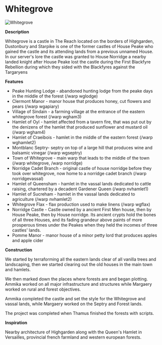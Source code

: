 

# Whitegrove

<Image src="https://cdn.sanity.io/images/1as7cn02/production/fbcc7f1ef637d2ef448b62519c4594dcc4b41bb5-1280x720.png?w=976&h=350&fit=crop&crop=center&auto=format" alt="Whitegrove" width={976} height={350}  />

<ProjectDetails
  floatRight
  region="Reach"
  house="House Norridge"
  type="Castle"
  status="Completed"
  warp="/warp whitegrove"
  projectLead="Ammika, Margaery_Tyrell"
  dateStarted="February 8, 2020"
  dateCompleted="February 8, 2020"
/>

**Description**  
  
Whitegrove is a castle in The Reach located on the borders of Highgarden, Dustonbury and Starpike is one of the former castles of House Peake who gained the castle and its attending lands from a previous unnamed House. In our server's lore the castle was granted to House Norridge a nearby landed knight after House Peake lost the castle during the First Blackfyre Rebellion during which they sided with the Blackfyres against the Targaryens  
  
**Features**  
  


* Peake Hunting Lodge - abandoned hunting lodge from the peake days in the middle of the forest (/warp wglodge)
* Clermont Manor - manor house that produces honey, cut flowers and pears (/warp wgapiary)
* Village of Sindain - a farming village at the entrance of the eastern whitegrove forest (/warp wgham3)
* Hamlet of Oyl - hamlet affected from a tavern fire, that was put out by the denizens of the hamlet that produced sunflower and mustard oil (/warp wgham4)
* Hamlet of Craeibois - hamlet in the middle of the eastern forest (/warp wghamlet2)
* Montblanc Septry- septry on top of a large hill that produces wine and balsamic vinegar (/warp wgseptry)
* Town of Whitegrove - main warp that leads to the middle of the town (/warp whitegrove, /warp norridge)
* Norridge Cadet Branch - original castle of house norridge before they took over whitegrove, now home to a norridge cadet branch (/warp norridgevassal)
* Hamlet of Queensham - hamlet in the vassal lands dedicated to cattle raising, chartered by a decadent Gardener Queen (/warp nvhamlet1)
* Hamlet of Sucreham - hamlet in the vassal lands dedicated to agriculture (/warp nvhamlet2)
* Whitegrove Flax - flax production used to make linens (/warp wgflax)
* Norridge Castle - Castle owned by a ancient First Men house, then by House Peake, then by House norridge. Its ancient crypts hold the bones of all three Houses, and its fading grandeur above paints of more prosperous times under the Peakes when they held the incomes of three castles' lands.
* Pomme Manor - manor house of a minor petty lord that produces apples and apple cider

  
**Construction**  
  
We started by terraforming all the eastern lands clear of all vanilla trees and landscaping, then we started clearing out the old houses in the main town and hamlets.  
  
We then marked down the places where forests are and began plotting. Ammika worked on all major infrastructure and structures while Margaery worked on rural and forest objectives.  
  
Ammika completed the castle and set the style for the Whitegrove and vassal lands, while Margaery worked on the Septry and Forest lands.  
  
The project was completed when Thamus finished the forests with scripts.  
  
**Inspiration**  
  
Nearby architecture of Highgarden along with the Queen's Hamlet in Versailles, provincial french farmland and western european forests.